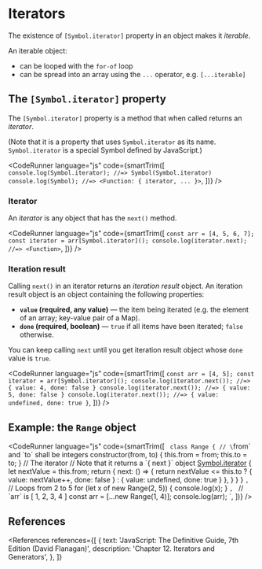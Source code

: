
# Iterators

The existence of `[Symbol.iterator]` property in an object makes it _iterable_.

An iterable object:

- can be looped with the `for-of` loop
- can be spread into an array using the `...` operator, e.g. `[...iterable]`

## The `[Symbol.iterator]` property

The `[Symbol.iterator]` property is a method that when called returns an _iterator_.

(Note that it is a property that uses `Symbol.iterator` as its name. `Symbol.iterator` is a special Symbol defined by JavaScript.)

<CodeRunner
  language="js"
  code={smartTrim([
    `
      console.log(Symbol.iterator); //=> Symbol(Symbol.iterator)
      console.log(Symbol); //=> <Function: { iterator, ... }>
    `,
  ])}
/>

### Iterator

An _iterator_ is any object that has the `next()` method.

<CodeRunner
  language="js"
  code={smartTrim([
    `
      const arr = [4, 5, 6, 7];
      const iterator = arr[Symbol.iterator]();
      console.log(iterator.next); //=> <Function>
    `,
  ])}
/>

### Iteration result

Calling `next()` in an iterator returns an _iteration result_ object. An iteration result object is an object containing the following properties:

- **`value` (required, any value)** &mdash; the item being iterated (e.g. the element of an array; key-value pair of a Map).
- **`done` (required, boolean)** &mdash; `true` if all items have been iterated; `false` otherwise.

You can keep calling `next` until you get iteration result object whose `done` value is `true`.

<CodeRunner
  language="js"
  code={smartTrim([
    `
      const arr = [4, 5];
      const iterator = arr[Symbol.iterator]();
      console.log(iterator.next()); //=> { value: 4, done: false }
      console.log(iterator.next()); //=> { value: 5, done: false }
      console.log(iterator.next()); //=> { value: undefined, done: true }
    `,
  ])}
/>

## Example: the `Range` object

<CodeRunner
  language="js"
  code={smartTrim([
    `
      class Range {
        // \`from\` and \`to\` shall be integers
        constructor(from, to) {
          this.from = from;
          this.to = to;
        }
        // The iterator
        // Note that it returns a \`{ next }\` object
        [Symbol.iterator]() {
          let nextValue = this.from;
          return {
            next: () => {
              return nextValue <= this.to
                ? { value: nextValue++, done: false }
                : { value: undefined, done: true }
            },
          }
        }
      }
    `,
    `
      // Loops from 2 to 5 
      for (let x of new Range(2, 5)) {
        console.log(x);
      }
    `,
    `
      // \`arr\` is [ 1, 2, 3, 4 ]
      const arr = [...new Range(1, 4)];
      console.log(arr);
    `,
  ])}
/>

## References

<References
  references={[
    {
      text: 'JavaScript: The Definitive Guide, 7th Edition (David Flanagan)',
      description: 'Chapter 12. Iterators and Generators',
    },
  ]}
></References>
